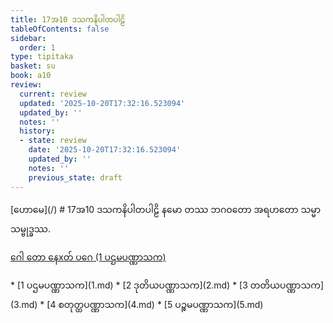 ```yaml
---
title: 17အ10 ဒသကနိပါတပါဠိ
tableOfContents: false
sidebar:
  order: 1
type: tipitaka
basket: su
book: a10
review:
  current: review
  updated: '2025-10-20T17:32:16.523094'
  updated_by: ''
  notes: ''
  history:
  - state: review
    date: '2025-10-20T17:32:16.523094'
    updated_by: ''
    notes: ''
    previous_state: draft
---
```



<ReviewStatus review={frontmatter.review} showDetails={true} />

<HypothesisAnnotation frontmatter={frontmatter} />


<Paragraph type="center" book="a10">
[ဟောမေ](/)
</Paragraph>

<Paragraph type="center" book="a10">
# 17အ10 ဒသကနိပါတပါဠိ
</Paragraph>

<Paragraph number="1" type="center" book="a10">
နမော တဿ ဘဂဝတော အရဟတော သမ္မာသမ္ဗုဒ္ဓဿ.

[ဂေါ တော နေxတ် ပဂေ (1 ပဌမပဏ္ဏာသက)](1.md)



</Paragraph>

<TableOfContents book="a10" section="17">
* [1 ပဌမပဏ္ဏာသက](1.md)
* [2 ဒုတိယပဏ္ဏာသက](2.md)
* [3 တတိယပဏ္ဏာသက](3.md)
* [4 စတုတ္ထပဏ္ဏာသက](4.md)
* [5 ပဉ္စမပဏ္ဏာသက](5.md)
</TableOfContents>